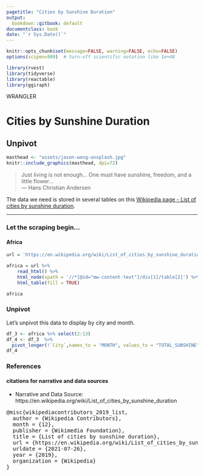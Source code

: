```yaml
---
pagetitle: "Cities by Sunshine Duration"
output:
  bookdown::gitbook: default
documentclass: book
date: "`r Sys.Date()`"
---
```



```r

knitr::opts_chunk$set(message=FALSE, warning=FALSE, echo=FALSE)
options(scipen=999)  # turn-off scientific notation like 1e+48

library(rvest)
library(tidyverse)
library(reactable)
library(ggiraph)


```

WRANGLER

# Cities by Sunshine Duration
## Unpivot

```r

masthead <- "assets/jason-wong-unsplash.jpg"
knitr::include_graphics(masthead, dpi=72)

```

> Just living is not enough... One must have sunshine, freedom, and a little flower...\
--- Hans Christian Andersen\

The data we need is stored in several tables on this <a href="https://en.wikipedia.org/wiki/List_of_cities_by_sunshine_duration" target="_blank" rel="noopener noreferrer">Wikipedia page - List of cities by sunshine duration</a>. 

***

### Let the scraping begin...
#### Africa

```r

url = 'https://en.wikipedia.org/wiki/List_of_cities_by_sunshine_duration'

africa = url %>% 
    read_html() %>%
    html_node(xpath = '//*[@id="mw-content-text"]/div[1]/table[2]') %>%
    html_table(fill = TRUE)

africa

```


### Unpivot

Let's unpivot this data to display by city and month.


```r

df_3 <- africa %>% select(2:13)
df_4 <- df_3  %>%
  pivot_longer(!`City`,names_to = "MONTH", values_to = "TOTAL_SUNSHINE")
df_4

```

### References
#### citations for narrative and data sources

* Narrative and Data Source: https://en.wikipedia.org/wiki/List_of_cities_by_sunshine_duration

<pre>
@misc{wikipediacontributors_2019_list,
  author = {Wikipedia Contributors},
  month = {12},
  publisher = {Wikimedia Foundation},
  title = {List of cities by sunshine duration},
  url = {https://en.wikipedia.org/wiki/List_of_cities_by_sunshine_duration},
  urldate = {2021-07-26},
  year = {2019},
  organization = {Wikipedia}
}
</pre>
